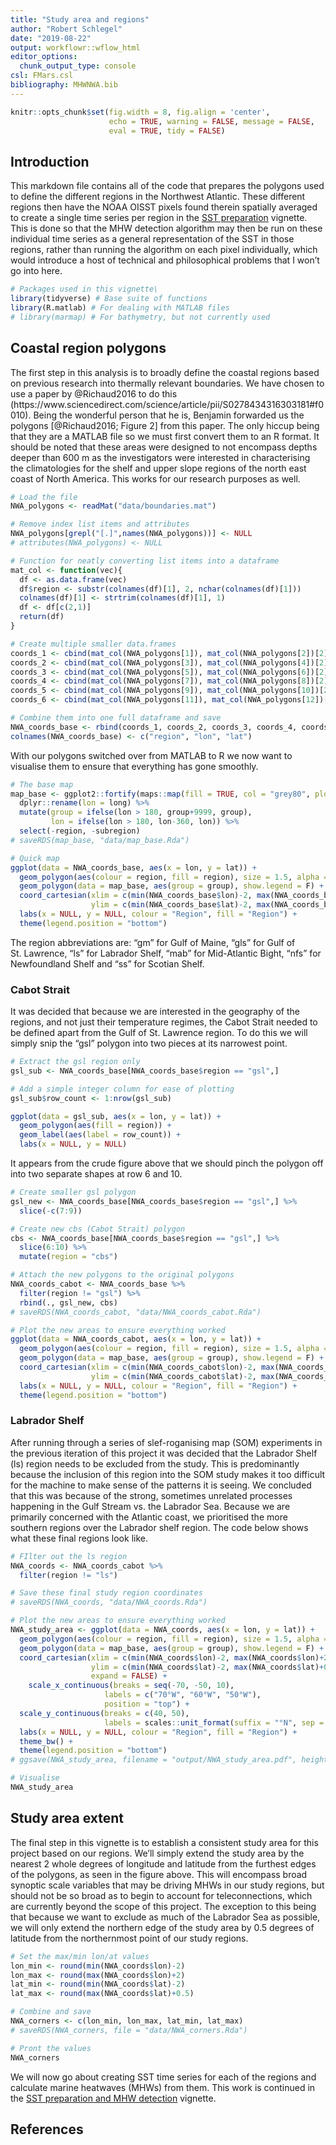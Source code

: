 ```yaml
---
title: "Study area and regions"
author: "Robert Schlegel"
date: "2019-08-22"
output: workflowr::wflow_html
editor_options:
  chunk_output_type: console
csl: FMars.csl
bibliography: MHWNWA.bib
---
```


```r
knitr::opts_chunk$set(fig.width = 8, fig.align = 'center',
                      echo = TRUE, warning = FALSE, message = FALSE, 
                      eval = TRUE, tidy = FALSE)
```

## Introduction

This markdown file contains all of the code that prepares the polygons used to define the different regions in the Northwest Atlantic. These different regions then have the NOAA OISST pixels found therein spatially averaged to create a single time series per region in the [SST preparation](https://robwschlegel.github.io/MHWNWA/sst-prep.html) vignette. This is done so that the MHW detection algorithm may then be run on these individual time series as a general representation of the SST in those regions, rather than running the algorithm on each pixel individually, which would introduce a host of technical and philosophical problems that I won't go into here.

```r
# Packages used in this vignette\
library(tidyverse) # Base suite of functions
library(R.matlab) # For dealing with MATLAB files
# library(marmap) # For bathymetry, but not currently used
```

## Coastal region polygons

The first step in this analysis is to broadly define the coastal regions based on previous research into thermally relevant boundaries. We have chosen to use a paper by @Richaud2016 to do this (https://www.sciencedirect.com/science/article/pii/S0278434316303181#f0010). Being the wonderful person that he is, Benjamin forwarded us the polygons [@Richaud2016; Figure 2] from this paper. The only hiccup being that they are a MATLAB file so we must first convert them to an R format. It should be noted that these areas were designed to not encompass depths deeper than 600 m as the investigators were interested in characterising the climatologies for the shelf and upper slope regions of the north east coast of North America. This works for our research purposes as well.

```r
# Load the file
NWA_polygons <- readMat("data/boundaries.mat")

# Remove index list items and attributes
NWA_polygons[grepl("[.]",names(NWA_polygons))] <- NULL
# attributes(NWA_polygons) <- NULL

# Function for neatly converting list items into a dataframe
mat_col <- function(vec){
  df <- as.data.frame(vec)
  df$region <- substr(colnames(df)[1], 2, nchar(colnames(df)[1]))
  colnames(df)[1] <- strtrim(colnames(df)[1], 1)
  df <- df[c(2,1)]
  return(df)
}

# Create multiple smaller data.frames
coords_1 <- cbind(mat_col(NWA_polygons[1]), mat_col(NWA_polygons[2])[2])
coords_2 <- cbind(mat_col(NWA_polygons[3]), mat_col(NWA_polygons[4])[2])
coords_3 <- cbind(mat_col(NWA_polygons[5]), mat_col(NWA_polygons[6])[2])
coords_4 <- cbind(mat_col(NWA_polygons[7]), mat_col(NWA_polygons[8])[2])
coords_5 <- cbind(mat_col(NWA_polygons[9]), mat_col(NWA_polygons[10])[2])
coords_6 <- cbind(mat_col(NWA_polygons[11]), mat_col(NWA_polygons[12])[2])

# Combine them into one full dataframe and save
NWA_coords_base <- rbind(coords_1, coords_2, coords_3, coords_4, coords_5, coords_6)
colnames(NWA_coords_base) <- c("region", "lon", "lat")
```

With our polygons switched over from MATLAB to R we now want to visualise them to ensure that everything has gone smoothly.

```r
# The base map
map_base <- ggplot2::fortify(maps::map(fill = TRUE, col = "grey80", plot = FALSE)) %>%
  dplyr::rename(lon = long) %>%
  mutate(group = ifelse(lon > 180, group+9999, group),
         lon = ifelse(lon > 180, lon-360, lon)) %>% 
  select(-region, -subregion)
# saveRDS(map_base, "data/map_base.Rda")

# Quick map
ggplot(data = NWA_coords_base, aes(x = lon, y = lat)) +
  geom_polygon(aes(colour = region, fill = region), size = 1.5, alpha = 0.2) +
  geom_polygon(data = map_base, aes(group = group), show.legend = F) +
  coord_cartesian(xlim = c(min(NWA_coords_base$lon)-2, max(NWA_coords_base$lon)+2),
                  ylim = c(min(NWA_coords_base$lat)-2, max(NWA_coords_base$lat)+2)) +
  labs(x = NULL, y = NULL, colour = "Region", fill = "Region") +
  theme(legend.position = "bottom")
```

The region abbreviations are: "gm" for Gulf of Maine, "gls" for Gulf of St. Lawrence, "ls" for Labrador Shelf, "mab" for Mid-Atlantic Bight, "nfs" for Newfoundland Shelf and "ss" for Scotian Shelf.

### Cabot Strait

It was decided that because we are interested in the geography of the regions, and not just their temperature regimes, the Cabot Strait needed to be defined apart from the Gulf of St. Lawrence region. To do this we will simply snip the "gsl" polygon into two pieces at its narrowest point.

```r
# Extract the gsl region only
gsl_sub <- NWA_coords_base[NWA_coords_base$region == "gsl",]

# Add a simple integer column for ease of plotting
gsl_sub$row_count <- 1:nrow(gsl_sub)

ggplot(data = gsl_sub, aes(x = lon, y = lat)) +
  geom_polygon(aes(fill = region)) +
  geom_label(aes(label = row_count)) +
  labs(x = NULL, y = NULL)
```

It appears from the crude figure above that we should pinch the polygon off into two separate shapes at row 6 and 10.

```r
# Create smaller gsl polygon
gsl_new <- NWA_coords_base[NWA_coords_base$region == "gsl",] %>% 
  slice(-c(7:9))

# Create new cbs (Cabot Strait) polygon
cbs <- NWA_coords_base[NWA_coords_base$region == "gsl",] %>% 
  slice(6:10) %>% 
  mutate(region = "cbs")

# Attach the new polygons to the original polygons
NWA_coords_cabot <- NWA_coords_base %>% 
  filter(region != "gsl") %>% 
  rbind(., gsl_new, cbs)
# saveRDS(NWA_coords_cabot, "data/NWA_coords_cabot.Rda")

# Plot the new areas to ensure everything worked
ggplot(data = NWA_coords_cabot, aes(x = lon, y = lat)) +
  geom_polygon(aes(colour = region, fill = region), size = 1.5, alpha = 0.2) +
  geom_polygon(data = map_base, aes(group = group), show.legend = F) +
  coord_cartesian(xlim = c(min(NWA_coords_cabot$lon)-2, max(NWA_coords_cabot$lon)+2),
                  ylim = c(min(NWA_coords_cabot$lat)-2, max(NWA_coords_cabot$lat)+2)) +
  labs(x = NULL, y = NULL, colour = "Region", fill = "Region") +
  theme(legend.position = "bottom")
```

### Labrador Shelf

After running through a series of slef-roganising map (SOM) experiments in the previous iteration of this project it was decided that the Labrador Shelf (ls) region needs to be excluded from the study. This is predominantly because the inclusion of this region into the SOM study makes it too difficult for the machine to make sense of the patterns it is seeing. We concluded that this was because of the strong, sometimes unrelated processes happening in the Gulf Stream vs. the Labrador Sea. Because we are primarily concerned with the Atlantic coast, we prioritised the more southern regions over the Labrador shelf region. The code below shows what these final regions look like.

```r
# FIlter out the ls region
NWA_coords <- NWA_coords_cabot %>% 
  filter(region != "ls")

# Save these final study region coordinates
# saveRDS(NWA_coords, "data/NWA_coords.Rda")

# Plot the new areas to ensure everything worked
NWA_study_area <- ggplot(data = NWA_coords, aes(x = lon, y = lat)) +
  geom_polygon(aes(colour = region, fill = region), size = 1.5, alpha = 0.2) +
  geom_polygon(data = map_base, aes(group = group), show.legend = F) +
  coord_cartesian(xlim = c(min(NWA_coords$lon)-2, max(NWA_coords$lon)+2),
                  ylim = c(min(NWA_coords$lat)-2, max(NWA_coords$lat)+0.5),
                  expand = FALSE) +
    scale_x_continuous(breaks = seq(-70, -50, 10),
                     labels = c("70°W", "60°W", "50°W"),
                     position = "top") +
  scale_y_continuous(breaks = c(40, 50),
                     labels = scales::unit_format(suffix = "°N", sep = "")) +
  labs(x = NULL, y = NULL, colour = "Region", fill = "Region") +
  theme_bw() +
  theme(legend.position = "bottom")
# ggsave(NWA_study_area, filename = "output/NWA_study_area.pdf", height = 5, width = 6)

# Visualise
NWA_study_area
```

## Study area extent

The final step in this vignette is to establish a consistent study area for this project based on our regions. We'll simply extend the study area by the nearest 2 whole degrees of longitude and latitude from the furthest edges of the polygons, as seen in the figure above. This will encompass broad synoptic scale variables that may be driving MHWs in our study regions, but should not be so broad as to begin to account for teleconnections, which are currently beyond the scope of this project. The exception to this being that because we want to exclude as much of the Labrador Sea as possible, we will only extend the northern edge of the study area by 0.5 degrees of latitude from the northernmost point of our study regions.

```r
# Set the max/min lon/at values
lon_min <- round(min(NWA_coords$lon)-2)
lon_max <- round(max(NWA_coords$lon)+2)
lat_min <- round(min(NWA_coords$lat)-2)
lat_max <- round(max(NWA_coords$lat)+0.5)

# Combine and save
NWA_corners <- c(lon_min, lon_max, lat_min, lat_max)
# saveRDS(NWA_corners, file = "data/NWA_corners.Rda")

# Pront the values
NWA_corners
```

We will now go about creating SST time series for each of the regions and calculate marine heatwaves (MHWs) from them. This work is continued in the [SST preparation and MHW detection](https://robwschlegel.github.io/MHWNWA/sst-prep.html) vignette.

## References

